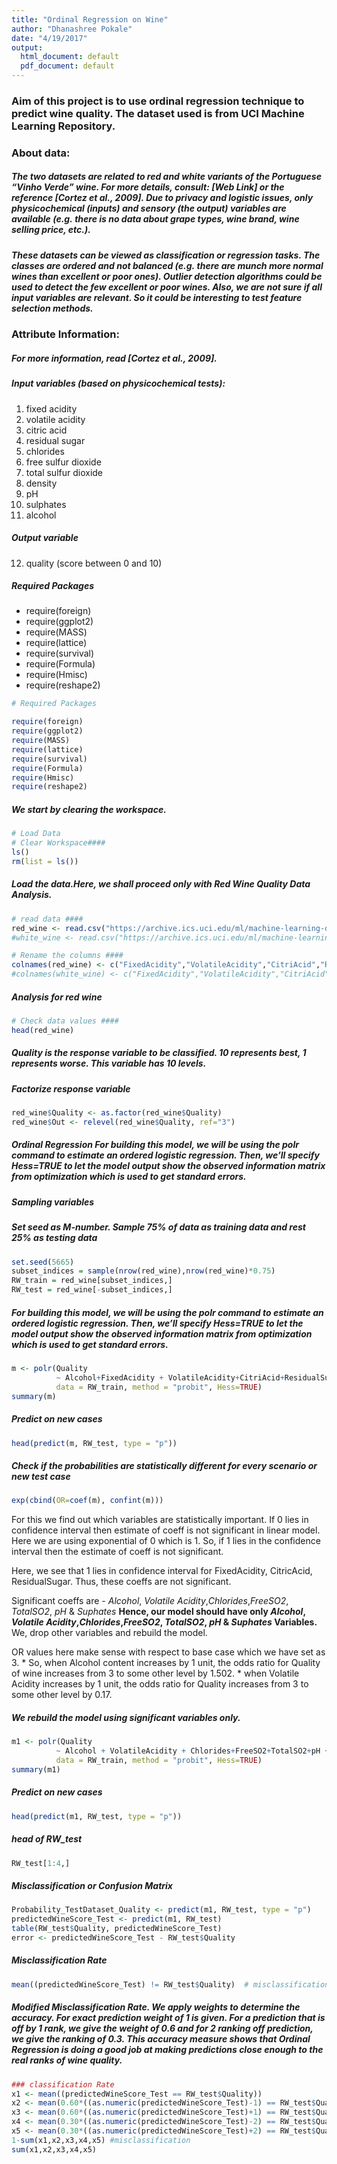 ```yaml
---
title: "Ordinal Regression on Wine"
author: "Dhanashree Pokale"
date: "4/19/2017"
output:
  html_document: default
  pdf_document: default
---
```

### Aim of this project is to use ordinal regression technique to predict wine quality. The dataset used is from UCI Machine Learning Repository. 

### About data:
##### The two datasets are related to red and white variants of the Portuguese "Vinho Verde" wine. For more details, consult: [Web Link] or the reference [Cortez et al., 2009]. Due to privacy and logistic issues, only physicochemical (inputs) and sensory (the output) variables are available (e.g. there is no data about grape types, wine brand, wine selling price, etc.). 

##### These datasets can be viewed as classification or regression tasks. The classes are ordered and not balanced (e.g. there are munch more normal wines than excellent or poor ones). Outlier detection algorithms could be used to detect the few excellent or poor wines. Also, we are not sure if all input variables are relevant. So it could be interesting to test feature selection methods. 


### Attribute Information:

##### For more information, read [Cortez et al., 2009]. 
##### Input variables (based on physicochemical tests): 
  1. fixed acidity 
  2. volatile acidity 
  3. citric acid 
  4. residual sugar 
  5. chlorides 
  6. free sulfur dioxide 
  7. total sulfur dioxide 
  8. density 
  9. pH 
  10. sulphates 
  11. alcohol
  
##### Output variable
  12. quality (score between 0 and 10)



##### Required Packages
  * require(foreign)
  * require(ggplot2)
  * require(MASS)
  * require(lattice)
  * require(survival)
  * require(Formula)
  * require(Hmisc)
  * require(reshape2)
```r
# Required Packages

require(foreign)
require(ggplot2)
require(MASS)
require(lattice)
require(survival)
require(Formula)
require(Hmisc)
require(reshape2)
```

##### We start by clearing the workspace.
```r
# Load Data
# Clear Workspace####
ls()
rm(list = ls())
```

##### Load the data.Here, we shall proceed only with Red Wine Quality Data Analysis.
```r
# read data ####
red_wine <- read.csv("https://archive.ics.uci.edu/ml/machine-learning-databases/wine-quality/winequality-red.csv", sep = ";")
#white_wine <- read.csv("https://archive.ics.uci.edu/ml/machine-learning-databases/wine-quality/winequality-white.csv", sep = ";")

# Rename the columns ####
colnames(red_wine) <- c("FixedAcidity","VolatileAcidity","CitriAcid","ResidualSugar","Chlorides","FreeSO2","TotalSO2","Density","pH","Sulphates","Alcohol","Quality")
#colnames(white_wine) <- c("FixedAcidity","VolatileAcidity","CitriAcid","ResidualSugar","Chlorides","FreeSO2","TotalSO2","Density","pH","Sulphates","Alcohol","Quality")
```

##### Analysis for red wine
```r
# Check data values ####
head(red_wine) 
```
##### Quality is the response variable to be classified. 10 represents best, 1 represents worse. This variable has 10 levels.

##### Factorize response variable
```r
red_wine$Quality <- as.factor(red_wine$Quality)
red_wine$Out <- relevel(red_wine$Quality, ref="3")
```
##### Ordinal Regression For building this model, we will be using the polr command to estimate an ordered logistic regression. Then, we’ll specify Hess=TRUE to let the model output show the observed information matrix from optimization which is used to get standard errors.

##### Sampling variables
##### Set seed as M-number. Sample 75% of data as training data and rest 25% as testing data
```r
set.seed(5665)
subset_indices = sample(nrow(red_wine),nrow(red_wine)*0.75)
RW_train = red_wine[subset_indices,]
RW_test = red_wine[-subset_indices,]
```


##### For building this model, we will be using the polr command to estimate an ordered logistic regression. Then, we’ll specify Hess=TRUE to let the model output show the observed information matrix from optimization which is used to get standard errors.

```r
m <- polr(Quality
          ~ Alcohol+FixedAcidity + VolatileAcidity+CitriAcid+ResidualSugar + Chlorides+FreeSO2+TotalSO2+Density+pH +Sulphates, 
          data = RW_train, method = "probit", Hess=TRUE)
summary(m)
```

##### Predict on new cases
```r
head(predict(m, RW_test, type = "p"))
```

##### Check if the probabilities are statistically different for every scenario or new test case
```r
exp(cbind(OR=coef(m), confint(m)))
```
For this we find out which variables are statistically important.
If 0 lies in confidence interval then estimate of coeff is not significant in linear model.
Here we are using exponential of 0 which is 1. So, if 1 lies in the confidence interval then the estimate of coeff is not significant.

Here, we see that 1 lies in confidence interval for  FixedAcidity, CitricAcid, ResidualSugar. Thus, these coeffs are not significant.

Significant coeffs are - *Alcohol*, *Volatile Acidity*,*Chlorides*,*FreeSO2*, *TotalSO2*, *pH* & *Suphates*
**Hence, our model should have only *Alcohol*, *Volatile Acidity*,*Chlorides*,*FreeSO2*, *TotalSO2*, *pH* & *Suphates* Variables.**
We, drop other variables and rebuild the model.

OR values here make sense with respect to base case which we have set as 3.
* So, when Alcohol content increases by 1 unit, the odds ratio for Quality of wine increases from 3 to some other level by 1.502.
* when  Volatile Acidity increases by 1 unit, the odds ratio for Quality increases from 3 to some other level by 0.17.

##### We rebuild the model using significant variables only.
```r
m1 <- polr(Quality
          ~ Alcohol + VolatileAcidity + Chlorides+FreeSO2+TotalSO2+pH +Sulphates, 
          data = RW_train, method = "probit", Hess=TRUE)
summary(m1)
```

##### Predict on new cases
```r
head(predict(m1, RW_test, type = "p"))
```

##### head of RW_test
```r
RW_test[1:4,]
```


##### Misclassification or Confusion Matrix
```r
Probability_TestDataset_Quality <- predict(m1, RW_test, type = "p")
predictedWineScore_Test <- predict(m1, RW_test)
table(RW_test$Quality, predictedWineScore_Test)
error <- predictedWineScore_Test - RW_test$Quality
```

##### Misclassification Rate
```r
mean((predictedWineScore_Test) != RW_test$Quality)  # misclassification error
```

##### Modified Misclassification Rate. We apply weights to determine the accuracy. For exact prediction weight of 1 is given. For a prediction that is off by 1 rank, we give the weight of 0.6 and for 2 ranking off prediction, we give the ranking of 0.3. This accuracy measure shows that Ordinal Regression is doing a good job at making predictions close enough to the real ranks of wine quality.
```r
### classification Rate
x1 <- mean((predictedWineScore_Test == RW_test$Quality))
x2 <- mean(0.60*((as.numeric(predictedWineScore_Test)-1) == RW_test$Quality))
x3 <- mean(0.60*((as.numeric(predictedWineScore_Test)+1) == RW_test$Quality))
x4 <- mean(0.30*((as.numeric(predictedWineScore_Test)-2) == RW_test$Quality))
x5 <- mean(0.30*((as.numeric(predictedWineScore_Test)+2) == RW_test$Quality))
1-sum(x1,x2,x3,x4,x5) #misclassification
sum(x1,x2,x3,x4,x5)

```



